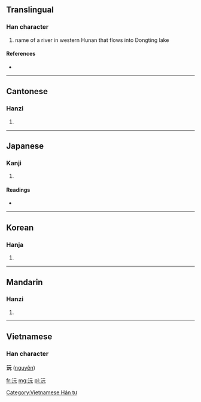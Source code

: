 {{also|源}}
==Translingual==

===Han character===
{{Han char|rn=85|rad=水|as=04|sn=7|four=3111<sub>1</sub>|canj=水一一山 (EMMU)}}

# name of a river in western Hunan that flows into Dongting lake

====References====
* {{Han ref|kx=0610.020|dkj=17186|dj=1002.120|hdz=31558.030|uh=6C85|ud=27781|bh=A84A|bd=43082}}

----

==Cantonese==

===Hanzi===
{{yue-hanzi|jyut=|y=yun4}}

# {{defn|lang=yue|sort=水04}}

----

==Japanese==

===Kanji===
{{ja-kanji|grade=|rs=水04}}

# {{defn|lang=ja|sort=水04}}

====Readings====
* {{ja-readings|on=[[げん]] (gen)|kun=[[みなもと]] (minamoto)}}

----

==Korean==

===Hanja===
{{ko-hanja|hangeul=원|eumhun=|rv=won|mr=wŏn|y=wen}}

# {{defn|lang=ko|sort=水04}}

----

==Mandarin==

===Hanzi===
{{cmn-hanzi|pin=[[yuán]] ([[yuan2]])|wg=yüan<sup>2</sup>}}
#{{defn|lang=cmn|sort=水04}}

----

==Vietnamese==
===Han character===
'''沅''' ([[nguyên]])

[[Category:Vietnamese Hán tự]]

[[fr:沅]]
[[mg:沅]]
[[pl:沅]]